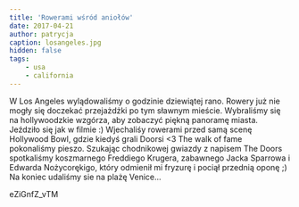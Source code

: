 ```yaml
---
title: 'Rowerami wśród aniołów'
date: 2017-04-21
author: patrycja
caption: losangeles.jpg
hidden: false
tags: 
    - usa
    - california
---
```


W Los Angeles wylądowaliśmy o godzinie dziewiątej rano. Rowery już nie mogły się doczekać przejażdżki po tym sławnym mieście. Wybraliśmy się na hollywoodzkie wzgórza, aby zobaczyć piękną panoramę miasta. Jeździło się jak w filmie :) Wjechaliśy rowerami przed samą scenę Hollywood Bowl, gdzie kiedyś grali Doorsi <3 The walk of fame pokonaliśmy pieszo. Szukając chodnikowej gwiazdy z napisem The Doors spotkaliśmy koszmarnego Freddiego Krugera, zabawnego Jacka Sparrowa i Edwarda Nożycorękigo, który odmienił mi fryzurę i pociął przednią oponę ;) Na koniec udaliśmy sie na plażę Venice...

<youtube>eZiGnfZ_vTM</youtube>
